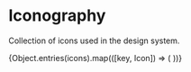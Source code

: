 
<Meta title="Design System/Iconography" />

# Iconography

Collection of icons used in the design system.

<ThemeProvider theme="light">
  <IconGallery>
    {Object.entries(icons).map(([key, Icon]) => (
      <IconItem name={key} key={key}>
        <Icon />
      </IconItem>
    ))}
  </IconGallery>
</ThemeProvider>
